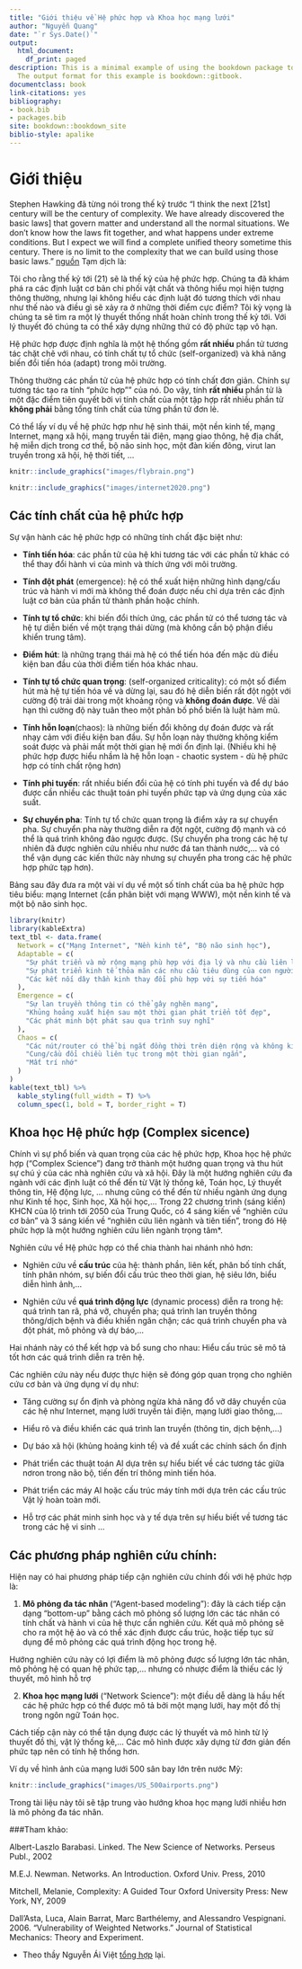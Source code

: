 ```yaml
--- 
title: "Giới thiệu về Hệ phức hợp và Khoa học mạng lưới"
author: "Nguyễn Quang"
date: "`r Sys.Date()`"
output:
  html_document:
    df_print: paged
description: This is a minimal example of using the bookdown package to write a book.
  The output format for this example is bookdown::gitbook.
documentclass: book
link-citations: yes
bibliography:
- book.bib
- packages.bib
site: bookdown::bookdown_site
biblio-style: apalike
---
```


# Giới thiệu {#intro}

Stephen Hawking đã từng nói trong thế kỷ trước "I think the next [21st] century will be the century of complexity. We have already discovered the basic laws] that govern matter and understand all the normal situations. We don’t know how the laws fit together, and what happens under extreme conditions. But I expect we will find a complete unified theory sometime this century. There is no limit to the complexity that we can build using those basic laws." [nguồn](https://en.wikiquote.org/wiki/Complexity) Tạm dịch là:

Tôi cho rằng thế kỷ tới (21) sẽ là thế kỷ của hệ phức hợp. Chúng ta đã khám phá ra các định luật cơ bản chi phối vật chất và thông hiểu mọi hiện tượng thông thường, nhưng lại không hiểu các định luật đó tương thích với nhau như thế nào và điều gì sẽ xảy ra ở những thời điểm cực điểm? Tôi kỳ vọng là chúng ta sẽ tìm ra một lý thuyết thống nhất hoàn chỉnh trong thế kỷ tới. Với lý thuyết đó chúng ta có thể xây dựng những thứ có độ phức tạp vô hạn.

Hệ phức hợp được định nghĩa là một hệ thống gồm **rất nhiều** phần tử tương tác chặt chẽ với nhau, có tính chất tự tổ chức (self-organized) và khả năng biến đổi tiến hóa (adapt) trong môi trường. 

Thông thường các phần tử của hệ phức hợp có tính chất đơn giản. Chính sự tương tác tạo ra tính "phức hợp"" của nó. Do vậy, tính **rất nhiều** phần tử là một đặc điểm tiên quyết bởi vi tính chất của một tập hợp rất nhiều phần tử **không phải** bằng tổng tính chất của từng phần tử đơn lẻ. 

Có thể lấy ví dụ về hệ phức hợp như hệ sinh thái, một nền kinh tế, mạng Internet, mạng xã hội, mạng truyền tải điện, mạng giao thông, hệ địa chất, hệ miễn dịch trong cơ thể, bộ não sinh học, một đàn kiến đông, virut lan truyền trong xã hội, hệ thời tiết, ... 

```r
knitr::include_graphics("images/flybrain.png")
```
```r
knitr::include_graphics("images/internet2020.png")
```

## Các tính chất của hệ phức hợp
Sự vận hành các hệ phức hợp có những tính chất đặc biệt như:

- __Tính tiến hóa__: các phần tử của hệ khi tương tác với các phần tử khác có thể thay đổi hành vi của mình và thích ứng với môi trường.

- __Tính đột phát__ (emergence): hệ có thể xuất hiện những hình dạng/cấu trúc và hành vi mới mà không thể đoán được nếu chỉ dựa trên các định luật cơ bản của phần tử thành phần hoặc chính.

- __Tính tự tổ chức__: khi biến đổi thích ứng, các phần tử có thể tương tác và hệ tự diễn biến về một trạng thái dừng (mà không cần bộ phận điều khiển trung tâm).

- __Điểm hút__: là những trạng thái mà hệ có thể tiến hóa đến mặc dù điều kiện ban đầu của thời điểm tiến hóa khác nhau.

- __Tính tự tổ chức quan trọng__: (self-organized criticality): có một số điểm hút mà hệ tự tiến hóa về và dừng lại, sau đó hệ diễn biến rất đột ngột với cường độ trải dài trong một khoảng rộng và **không đoán được**. Về dài hạn thì cường độ này tuân theo một phân bố phổ biến là luật hàm mũ.

- __Tính hỗn loạn__(chaos): là những biến đổi không dự đoán được và rất nhạy cảm với điều kiện ban đầu. Sự hỗn loạn này thường không kiểm soát được và phải mất một thời gian hệ mới ổn định lại. (Nhiều khi hệ phức hợp được hiểu nhầm là hệ hỗn loạn - chaotic system - dù hệ phức hợp có tính chất rộng hơn)

- __Tính phi tuyến__: rất nhiều biến đổi của hệ có tính phi tuyến và để dự báo được cần nhiều các thuật toán phi tuyến phức tạp và ứng dụng của xác suất.

- __Sự chuyển pha__: Tính tự tổ chức quan trọng là điểm xảy ra sự chuyển pha. Sự chuyển pha này thường diễn ra đột ngột, cường độ mạnh và có thể là quá trình không đảo ngược được. (Sự chuyển pha trong các hệ tự nhiên đã được nghiên cứu nhiều như nước đá tan thành nước,... và có thể vận dụng các kiến thức này nhưng sự chuyển pha trong các hệ phức hợp phức tạp hơn).

Bảng sau đây đưa ra một vài ví dụ về một số tính chất của ba hệ phức hợp tiêu biểu: mạng Internet (cần phân biệt với mạng WWW), một nền kinh tế và một bộ não sinh học.

```r
library(knitr)
library(kableExtra)
text_tbl <- data.frame(
  Network = c("Mạng Internet", "Nền kinh tế", "Bộ não sinh học"),
  Adaptable = c(
    "Sự phát triển và mở rộng mạng phù hợp với địa lý và nhu cầu liên lạc",
    "Sự phát triển kinh tế thỏa mãn các nhu cầu tiêu dùng của con người", 
    "Các kết nối dây thần kinh thay đổi phù hợp với sự tiến hóa"
  ),
  Emergence = c(
    "Sự lan truyền thông tin có thể gây nghẽn mạng",
    "Khủng hoảng xuất hiện sau một thời gian phát triển tốt đẹp", 
    "Các phát minh bột phát sau qua trình suy nghĩ"
  ),
  Chaos = c(
    "Các nút/router có thể bị ngắt đồng thời trên diện rộng và không kiểm soát",
    "Cung/cầu đổi chiều liên tục trong một thời gian ngắn", 
    "Mất trí nhớ"
  )
)
kable(text_tbl) %>%
  kable_styling(full_width = T) %>%
  column_spec(1, bold = T, border_right = T)
```

## Khoa học Hệ phức hợp (Complex sicence)
Chính vì sự phổ biến và quan trọng của các hệ phức hợp, Khoa học hệ phức hợp ("Complex Science") đang trở thành một hướng quan trọng và thu hút sự chú ý của các nhà nghiên cứu và xã hội. Đây là một hướng nghiên cứu đa ngành với các định luật có thể đến từ Vật lý thống kê, Toán học, Lý thuyết thông tin, Hệ động lực, ... nhưng cũng có thể đến từ nhiều ngành ứng dụng như Kinh tế học, Sinh học, Xã hội học,... Trong 22 chương trình (sáng kiến) KHCN của lộ trình tới 2050 của Trung Quốc, có 4 sáng kiến về "nghiên cứu cơ bản" và 3 sáng kiến về "nghiên cứu liên ngành và tiên tiến", trong đó Hệ phức hợp là một hướng nghiên cứu liên ngành trọng tâm*.

Nghiên cứu về Hệ phức hợp có thể chia thành hai nhánh nhỏ hơn:

- Nghiên cứu về **cấu trúc** của hệ: thành phần, liên kết, phân bố tính chất, tính phân nhóm, sự biến đổi cấu trúc theo thời gian, hệ siêu lớn, biểu diễn hình ảnh,...

- Nghiên cứu về **quá trình động lực** (dynamic process) diễn ra trong hệ: quá trình tan rã, phá vỡ, chuyển pha; quá trình lan truyền thông thông/dịch bệnh và điều khiển ngăn chặn; các quá trình chuyển pha và đột phát, mô phỏng và dự báo,...

Hai nhánh này có thể kết hợp và bổ sung cho nhau: Hiểu cấu trúc sẽ mô tả tốt hơn các quá trình diễn ra trên hệ.

Các nghiên cứu này nếu được thực hiện sẽ đóng góp quan trọng cho nghiên cứu cơ bản và ứng dụng ví dụ như:

- Tăng cường sự ổn định và phòng ngừa khả năng đổ vỡ dây chuyền của các hệ như Internet, mạng lưới truyền tải điện, mạng lưới giao thông,...

- Hiểu rõ và điều khiển các quá trình lan truyền (thông tin, dịch bệnh,...)

- Dự báo xã hội (khủng hoảng kinh tế) và đề xuất các chính sách ổn định

- Phát triển các thuật toán AI dựa trên sự hiểu biết về các tương tác giữa nơron trong não bộ, tiến đến trí thông minh tiến hóa.

- Phát triển các máy AI hoặc cấu trúc máy tính mới dựa trên các cấu trúc Vật lý hoàn toàn mới.

- Hỗ trợ các phát minh sinh học và y tế dựa trên sự hiểu biết về tương tác trong các hệ vi sinh
...

## Các phương pháp nghiên cứu chính:
Hiện nay có hai phương pháp tiếp cận nghiên cứu chính đối với hệ phức hợp là:

1. **Mô phỏng đa tác nhân** ("Agent-based modeling"): đây là cách tiếp cận dạng "bottom-up" bằng cách mô phỏng số lượng lớn các tác nhân có tính chất và hành vi của hệ thực cần nghiên cứu. Kết quả mô phỏng sẽ cho ra một hệ ảo và có thể xác định được cấu trúc, hoặc tiếp tục sử dụng để mô phỏng các quá trình động học trong hệ. 

Hướng nghiên cứu này có lợi điểm là mô phỏng được số lượng lớn tác nhân, mô phỏng hệ có quan hệ phức tạp,... nhưng có nhược điểm là thiếu các lý thuyết, mô hình hỗ trợ

2. **Khoa học mạng lưới** ("Network Science"): một điều dễ dàng là hầu hết các hệ phức hợp có thể được mô tả bởi một mạng lưới, hay một đồ thị trong ngôn ngữ Toán học.

Cách tiếp cận này có thể tận dụng được các lý thuyết và mô hình từ lý thuyết đồ thị, vật lý thống kê,... Các mô hình được xây dựng từ đơn giản đến phức tạp nên có tính hệ thống hơn.

Ví dụ về hình ảnh của mạng lưới 500 sân bay lớn trên nước Mỹ:
```r
knitr::include_graphics("images/US_500airports.png")
```

Trong tài liệu này tôi sẽ tập trung vào hướng khoa học mạng lưới nhiều hơn là mô phỏng đa tác nhân.


###Tham khảo:

Albert-Laszlo Barabasi. Linked. The New Science of Networks. Perseus Publ., 2002

M.E.J. Newman. Networks. An Introduction. Oxford Univ. Press, 2010

Mitchell, Melanie, Complexity: A Guided Tour Oxford University Press: New York, NY, 2009

Dall’Asta, Luca, Alain Barrat, Marc Barthélemy, and Alessandro Vespignani. 2006. “Vulnerability of Weighted Networks.” Journal of Statistical Mechanics: Theory and Experiment.


* Theo thầy Nguyễn Ái Việt [tổng hợp](https://www.facebook.com/aiviet.nguyen.9?__tn__=%2CdC-R-R&eid=ARAJ1vCKX01Y4m8vomc-RQMwqgoWWzWqDudM8pAkDrbitzWK5jUOfzJL7H-fi3lD-TLvTmejQqrdrGNC&hc_ref=ARTz8R9ntR0lsAhLWBjxkYsdR-84qhnvs4OSnd3F4WtMzfNjOk7-lgkzYbfHYRJiXVk&fref=nf) lại.